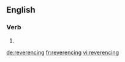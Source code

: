 ==English==

===Verb===
{{head|en}}

# {{present participle of|reverence}}

[[de:reverencing]]
[[fr:reverencing]]
[[vi:reverencing]]